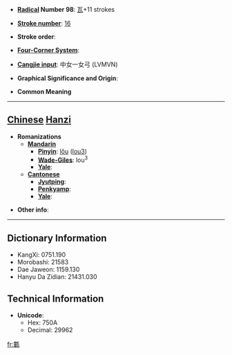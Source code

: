 * '''[[Wiktionary:Chinese radical index| Radical]] Number 98''': [[Wiktionary:Chinese radical index 瓦|瓦]]+11 strokes

* '''[[Wiktionary:Chinese total strokes index|Stroke number]]''': [[Wiktionary:Chinese total strokes index 16|16]]

* '''Stroke order''': 

* '''[[Wiktionary:Chinese four corner index|Four-Corner System]]''': 

* '''[[Wiktionary:Chinese Cangjie index|Cangjie input]]''': 中女一女弓 (LVMVN)

* '''Graphical Significance and Origin''': 

* '''Common Meaning'''

----

== [[Chinese]] [[Hanzi]] ==

* '''Romanizations'''
** '''[[Mandarin]]'''
*** '''[[Pinyin]]''': [[lǒu]] ([[lou3]])
*** '''[[Wade-Giles]]''': lou<sup>3</sup>
*** '''[[Yale]]''': 
** '''[[Cantonese]]'''
*** '''[[Jyutping]]''':
*** '''[[Penkyamp]]''': 
*** '''[[Yale]]''': 

* '''Other info''': 

----

== Dictionary Information ==

* KangXi: 0751.190
* Morobashi: 21583
* Dae Jaweon: 1159.130
* Hanyu Da Zidian: 21431.030

== Technical Information ==

* '''Unicode''':
** Hex: 750A
** Decimal: 29962

[[fr:甊]]